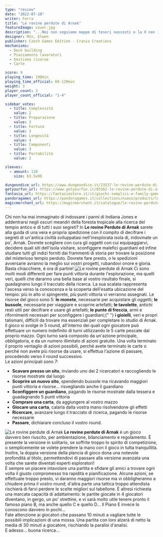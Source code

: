 ```yaml
---
type: "review"
date: "2022-07-18"
writer: Ferra
title: "Le rovine perdute di Arnak"
featureImage: cover.jpg
description: "...Noi non seguiamo mappe di tesori nascosti e la X non indica, mai, il punto dove scavare..."
designer: Mín, Elwen
publisher: Czech Games Edition - Cranio Creations
mechanisms:
  - Deck building
  - Piazzamento lavoratori
  - Gestione risorse
  - Carte

score: 9
playing_time: 100min
playing_time_official: 60-120min
weight: 3
player_count: 3
player_count_official: "1-4"

sidebar_votes:
  - title: Complessità
    value: 2
  - title: Preparazione
    value: 3
  - title: Fortuna
    value: 3
  - title: Longevità
    value: 4
  - title: Componenti
    value: 3
  - title: Portabilità
    value: 2

sleeves:
  - amount: 110
    size: 63.5x88

dungeondice_url: https://www.dungeondice.it/23537-le-rovine-perdute-di-arnak.html
getyourfun_url: https://www.getyourfun.it/03162-le-rovine-perdute-di-arnak-giochi-avventura.html
fantasia_url: https://fantasiastore.it/it/giochi-semplici-e-family-games/9966-le-rovine-perdute-di-arnak.html
pandoragames_url: https://pandoragames.it/collections/nuovo/products/le-rovine-perdute-di-arnak
magicmerchant_url: https://magicmerchant.it/catalogue/le-rovine-perdute-di-arnak-50715/
---
```


<Setting>
  Chi non ha mai immaginato di indossare i panni di Indiana Jones e addentrarsi
  negli oscuri meandri della foresta tropicale alla ricerca del tempio antico e
  di tutti i suoi segreti? In <strong>Le rovine Perdute di Arnak</strong> sarete
  alla guida di una vera e propria spedizione con il compito di decifrare i
  segreti di un'antica civiltà sviluppatasi nell'inesplorata isola di,
  indovinate un po', Arnak. Dovrete scegliere con cura gli oggetti con cui
  equipaggiarvi, decidere quali siti dell'isola visitare, sconfiggere malefici
  guardiani ed infine studiare tutti gli indizi forniti dai frammenti di storia
  per trovare la posizione del misterioso tempio perduto. Dovrete fare presto, o
  le spedizioni avversarie avranno la meglio sui vostri progetti, rubandovi
  onore e gloria. Basta chiacchiere, è ora di partire!
</Setting>

<img src="./game1.jpg" alt="Le rovine perdute di Arnak" />

<Rules>
  Ci sono molti modi differenti per fare punti vittoria durante l'esplorazione,
  ma quelli veri, quelli che daranno una bella base al vostro risultato finale,
  si guadagnano lungo il tracciato della ricerca. La sua scalata rappresenta
  l'ascesa verso la conoscenza e la scoperta dell'esatta ubicazione del tempio:
  più in alto vi spingerete, più punti vittoria vi verranno assegnati. Le
  risorse del gioco sono 5: <strong>le monete</strong>, necessarie per
  acquistare gli oggetti; <strong>le bussole</strong>, necessarie per viaggiare
  e scoprire artefatti; <strong>le tavolette</strong>, antichi resti utili per
  decifrare e usare gli artefatti; <strong>le punte di freccia</strong>, armi e
  rifornimenti necessari per sconfiggere i guardiani;{" "}
  <strong>i gioielli</strong>, veri e propri talismani, difficili da trovare ma
  essenziali per completare lo studio di Arnak. <br />
  Il gioco si svolge in 5 round, all'interno dei quali ogni giocatore può effettuare
  un numero indefinito di turni utilizzando le 5 carte pescate dal proprio mazzo.
  Ogni turno sarà composto da un'azione principale, obbligatoria, e da un numero
  illimitato di azioni gratuite. Una volta terminato il proprio ventaglio di azioni
  possibili, perché avete terminato le carte o perché non avete più risorse da usare,
  si effettua l'azione di passare, procedendo verso il round successivo. <br />
  Le azioni principali sono 7:
  <ul>
    <li>
      <strong>Scavare presso un sito</strong>, inviando uno dei 2 ricercatori e
      raccogliendo le risorse mostrate dal luogo
    </li>
    <li>
      <strong>Scoprire un nuovo sito</strong>, spendendo bussole ma ricavando
      maggiori punti vittoria e risorse... risvegliando anche il guardiano
    </li>
    <li>
      <strong>Sconfiggere un guardiano</strong>, pagando le risorse mostrate
      dalla tessera e guadagnando 5 punti vittoria
    </li>
    <li>
      <strong>Comprare una carta</strong>, da aggiungere al vostro mazzo
    </li>
    <li>
      <strong>Giocare una carta</strong>, calarla dalla vostra mano risolvendone
      gli effetti
    </li>
    <li>
      <strong>Ricercare</strong>, avanzare lungo il tracciato di ricerca,
      pagando le risorse necessarie
    </li>
    <li>
      <strong>Passare</strong>, dichiarare concluso il vostro round.
    </li>
  </ul>
</Rules>

<img src="./game2.jpg" alt="Le rovine perdute di Arnak" />

<Feedback>
  <strong>Le rovine perdute di Arnak</strong> è un gioco davvero ben riuscito,
  per ambientazione, bilanciamento e regolamento. È presente la versione in
  solitario, se soffrite troppo lo spirito di competizione, o semplicemente se
  volete prendere la mano con il gioco in tutta tranquillità. Inoltre, la doppia
  versione della plancia di gioco dona una notevole profondità al titolo,
  permettendovi di passare alla versione avanzata una volta che sarete diventati
  esperti esploratori! <br />
  È sempre un piacere intavolare una partita e sfidare gli amici a trovare ogni volta
  il giusto compromesso tra rapidità e pianificazione. Alcune azioni, se effettuate
  troppo presto, vi daranno maggiori risorse ma vi obbligheranno a chiudere prima
  il vostro round; d'altra parte una tattica troppo attendista rischierà di farvi
  perdere le scelte migliori sul tabellone. È altresì richiesta una marcata capacità
  di adattamento: le partite giocate in 4 giocatori diventano, in gergo, un po' strettine,
  e vi sarà molto utile tenere pronto il famoso piano B, ma anche quello C e quello
  D... Il Piano E invece lo conoscono davvero in pochi... <br />
  Fate attenzione ai giocatori che passano 10 minuti a vagliare tutte le
  possibili implicazioni di una mossa. Una partita con loro alzerà di netto la
  media di 30 minuti a giocatore, rischiando la paralisi d'analisi. <br />E
  adesso... buona ricerca...
</Feedback>

